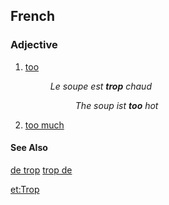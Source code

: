 ==French==

===Adjective===

# [[too]]
#:''Le soupe est '''trop''' chaud''
#::''The soup ist '''too''' hot''
# [[too much]]
====See Also====
[[de trop]]
[[trop de]]

[[et:Trop]]
